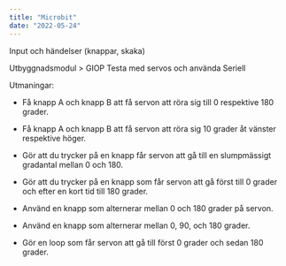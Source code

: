 ```yaml
---
title: "Microbit"
date: "2022-05-24"
---
```


Input och händelser (knappar, skaka)

Utbyggnadsmodul > GIOP
Testa med servos och använda Seriell


Utmaningar:

- Få knapp A och knapp B att få servon att röra sig till 0 respektive 180 grader.

- Få knapp A och knapp B att få servon att röra sig 10 grader åt vänster respektive höger.

- Gör att du trycker på en knapp får servon att gå till en slumpmässigt gradantal mellan 0 och 180.

- Gör att du trycker på en knapp som får servon att gå först till 0 grader och efter en kort tid till 180 grader.

- Använd en knapp som alternerar mellan 0 och 180 grader på servon.

- Använd en knapp som alternerar mellan 0, 90, och 180 grader.

- Gör en loop som får servon att gå till först 0 grader och sedan 180 grader.